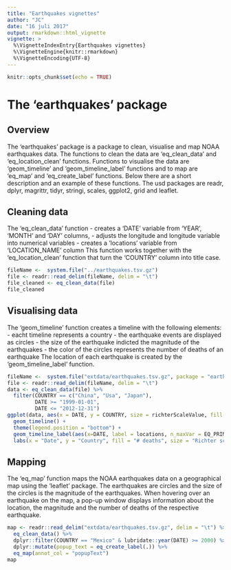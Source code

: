 ```yaml
---
title: "Earthquakes vignettes"
author: "JC"
date: "16 juli 2017"
output: rmarkdown::html_vignette
vignette: >
  %\VignetteIndexEntry{Earthquakes vignettes}
  %\VignetteEngine{knitr::rmarkdown}
  %\VignetteEncoding{UTF-8}
---
```


```r
knitr::opts_chunk$set(echo = TRUE)
```

# The 'earthquakes' package

## Overview
The 'earthquakes' package is a package to clean, visualise and map NOAA earthquakes data. The functions to clean the data are 'eq_clean_data' and 'eq_location_clean' functions. Functions to visualise the data are 'geom_timeline' and 'geom_timeline_label' functions and to map are 'eq_map' and 'eq_create_label' functions. Below there are a short description and an example of these functions.
The usd packages are readr, dplyr, magrittr, tidyr, stringi, scales, ggplot2, grid and leaflet.


## Cleaning data
The 'eq_clean_data' function 
 - creates a 'DATE' variable from 'YEAR', 'MONTH' and 'DAY' columns, 
 - adjusts the longitude and longitude variable into numerical variables
 - creates a 'locations' variable from 'LOCATION_NAME' column
This function works together with the 'eq_location_clean' function that turn the 'COUNTRY' column into title case.

```r
fileName <-  system.file("../earthquakes.tsv.gz")
file <- readr::read_delim(fileName, delim = "\t")
file_cleaned <- eq_clean_data(file)
file_cleaned
```


## Visualising data
The 'geom_timeline' function creates a timeline with the following elements:
 - eacht timeline represents a country
 - the earthquake events are displayed as circles
 - the size of the earthquake indicted the magnitude of the earthquakes
 - the color of the circles represents the number of deaths of an earthquake
The location of each earthquake is created by the 'geom_timeline_label' function.

```r
fileName <-  system.file("extdata/earthquakes.tsv.gz", package = "earthquakes")
file <- readr::read_delim(fileName, delim = "\t")
data <- eq_clean_data(file) %>%
  filter(COUNTRY == c("China", "Usa", "Japan"),
         DATE >= "1999-01-01",
         DATE <= "2012-12-31")
ggplot(data, aes(x = DATE, y = COUNTRY, size = richterScaleValue, fill = DEATHS)) +
  geom_timeline() +
  theme(legend.position = "bottom") +
  geom_timeline_label(aes(x=DATE, label = locations, n_maxVar = EQ_PRIMARY, n_max=10)) +
  labs(x = "Date", y = "Country", fill = "# deaths", size = "Richter scale value") 
```


## Mapping 
The 'eq_map' function maps the NOAA earthquakes data on a geographical map using the 'leaflet' package. The earthquakes are circles and the size of the circles is the magnitude of the earthquakes. When hovering over an earthquake on the map, a pop-up window displays information about the location, the magnitude and the number of deaths of the respective earthquake.

```r
map <- readr::read_delim("extdata/earthquakes.tsv.gz", delim = "\t") %>% 
  eq_clean_data() %>% 
  dplyr::filter(COUNTRY == "Mexico" & lubridate::year(DATE) >= 2000) %>% 
  dplyr::mutate(popup_text = eq_create_label(.)) %>% 
  eq_map(annot_col = "popupText")
map 
```
